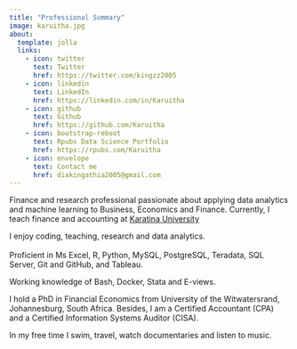 ```yaml
---
title: "Professional Summary"
image: karuitha.jpg
about:
  template: jolla
  links:
    - icon: twitter
      text: Twitter
      href: https://twitter.com/kingzz2005
    - icon: linkedin
      text: LinkedIn
      href: https://linkedin.com/in/Karuitha
    - icon: github
      text: Github
      href: https://github.com/Karuitha
    - icon: bootstrap-reboot
      text: Rpubs Data Science Portfolio
      href: https://rpubs.com/Karuitha
    - icon: envelope
      text: Contact me
      href: diakingathia2005@gmail.com
---
```


Finance and research professional passionate about applying data analytics and machine learning to Business, Economics and Finance. Currently, I teach finance and accounting at [Karatina University](https://karu.ac.ke/)\

I enjoy coding, teaching, research and data analytics.\
\
Proficient in Ms Excel, R, Python, MySQL, PostgreSQL, Teradata, SQL Server, Git and GitHub, and Tableau.

Working knowledge of Bash, Docker, Stata and E-views.

I hold a PhD in Financial Economics from University of the Witwatersrand, Johannesburg, South Africa. Besides, I am a Certified Accountant (CPA) and a Certified Information Systems Auditor (CISA).

In my free time I swim, travel, watch documentaries and listen to music.
